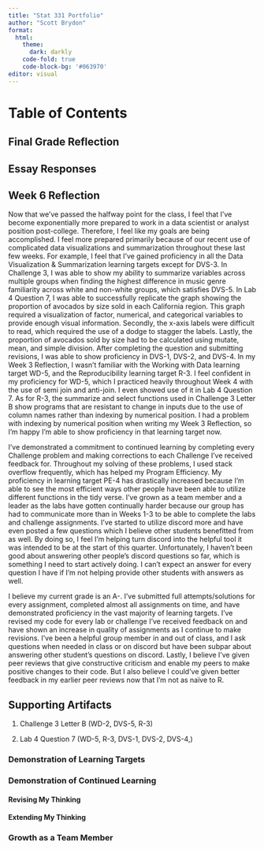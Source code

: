 ```yaml
---
title: "Stat 331 Portfolio"
author: "Scott Brydon"
format: 
  html: 
    theme:
      dark: darkly
    code-fold: true
    code-block-bg: '#063970'
editor: visual
---
```


# Table of Contents

## Final Grade Reflection

## Essay Responses

## Week 6 Reflection

Now that we've passed the halfway point for the class, I feel that I've become exponentially more prepared to work in a data scientist or analyst position post-college. Therefore, I feel like my goals are being accomplished. I feel more prepared primarily because of our recent use of complicated data visualizations and summarization throughout these last few weeks. For example, I feel that I've gained proficiency in all the Data Visualization & Summarization learning targets except for DVS-3. In Challenge 3, I was able to show my ability to summarize variables across multiple groups when finding the highest difference in music genre familiarity across white and non-white groups, which satisfies DVS-5. In Lab 4 Question 7, I was able to successfully replicate the graph showing the proportion of avocados by size sold in each California region. This graph required a visualization of factor, numerical, and categorical variables to provide enough visual information. Secondly, the x-axis labels were difficult to read, which required the use of a dodge to stagger the labels. Lastly, the proportion of avocados sold by size had to be calculated using mutate, mean, and simple division. After completing the question and submitting revisions, I was able to show proficiency in DVS-1, DVS-2, and DVS-4. In my Week 3 Reflection, I wasn't familiar with the Working with Data learning target WD-5, and the Reproducibility learning target R-3. I feel confident in my proficiency for WD-5, which I practiced heavily throughout Week 4 with the use of semi join and anti-join. I even showed use of it in Lab 4 Question 7. As for R-3, the summarize and select functions used in Challenge 3 Letter B show programs that are resistant to change in inputs due to the use of column names rather than indexing by numerical position. I had a problem with indexing by numerical position when writing my Week 3 Reflection, so I'm happy I'm able to show proficiency in that learning target now.

I've demonstrated a commitment to continued learning by completing every Challenge problem and making corrections to each Challenge I've received feedback for. Throughout my solving of these problems, I used stack overflow frequently, which has helped my Program Efficiency. My proficiency in learning target PE-4 has drastically increased because I'm able to see the most efficient ways other people have been able to utilize different functions in the tidy verse. I've grown as a team member and a leader as the labs have gotten continually harder because our group has had to communicate more than in Weeks 1-3 to be able to complete the labs and challenge assignments. I've started to utilize discord more and have even posted a few questions which I believe other students benefitted from as well. By doing so, I feel I'm helping turn discord into the helpful tool it was intended to be at the start of this quarter. Unfortunately, I haven't been good about answering other people's discord questions so far, which is something I need to start actively doing. I can't expect an answer for every question I have if I'm not helping provide other students with answers as well.

I believe my current grade is an A-. I've submitted full attempts/solutions for every assignment, completed almost all assignments on time, and have demonstrated proficiency in the vast majority of learning targets. I've revised my code for every lab or challenge I've received feedback on and have shown an increase in quality of assignments as I continue to make revisions. I've been a helpful group member in and out of class, and I ask questions when needed in class or on discord but have been subpar about answering other student's questions on discord. Lastly, I believe I've given peer reviews that give constructive criticism and enable my peers to make positive changes to their code. But I also believe I could've given better feedback in my earlier peer reviews now that I'm not as naïve to R.

## Supporting Artifacts

1.  Challenge 3 Letter B (WD-2, DVS-5, R-3)

```{=html}
<!-- -->
```
2.  Lab 4 Question 7 (WD-5, R-3, DVS-1, DVS-2, DVS-4,)

### Demonstration of Learning Targets

### Demonstration of Continued Learning

#### Revising My Thinking

#### Extending My Thinking

### Growth as a Team Member
